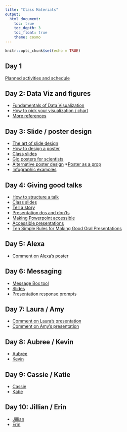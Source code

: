 ```yaml
---
title: "Class Materials"
output: 
  html_document:
    toc: true
    toc_depth: 3
    toc_float: true
    theme: cosmo
---
```


```r
knitr::opts_chunk$set(echo = TRUE)
```

## Day 1   
[Planned activities and schedule](https://docs.google.com/document/d/1ejvs0rUF-ixUqaQmoCR4T3JgGvwPypIMFJdAJmPrIZ4/edit?usp=sharing)

## Day 2: Data Viz and figures
* [Fundamentals of Data Visualization](https://serialmentor.com/dataviz/index.html)  
* [How to pick your visualization / chart](https://www.data-to-viz.com/)  
* [More references](https://datavizf18.classes.andrewheiss.com/reference/)

## Day 3: Slide / poster design
* [The art of slide design](https://missgeeky.com/2017/08/04/the-art-of-slide-design/)  
* [How to design a poster](https://www.animateyour.science/single-post/How-to-design-an-award-winning-conference-poster)  
* [Class slides](howtomakeaposter.pdf)  
* [Gig posters for scientists](https://www.flickr.com/photos/biologyposters/)
* [Alternative poster design](https://www.youtube.com/watch?v=1RwJbhkCA58&feature=youtu.be)
*[Poster as a prop](https://medium.com/@jjmerelo/make-your-poster-presentation-awesome-97d021258d78)
* [Infographic examples](https://www.animateyour.science/gallery)

## Day 4: Giving good talks
* [How to structure a talk](http://rajlaboratory.blogspot.com/2016/09/some-thoughts-on-how-to-structure-talk.html)  
* [Class slides](howtomakeapresentation.pdf)  
* [Tell a story](https://www.animateyour.science/single-post/Tell-Them-a-Story-How-to-Avoid-the-Standard-Boring-Presentation)  
* [Presentation dos and don'ts](https://www.animateyour.science/single-post/Conference-Presentation-Dos-and-Donts-for-Scientists)  
* [Making Powerpoint accessible](https://business.tutsplus.com/tutorials/accessible-powerpoint-presentations--cms-30018)  
* [Accessible presentations](https://www.swarthmore.edu/sites/default/files/assets/documents/academic-advising-support/Accessible%20Presentations.pdf)  
* [Ten Simple Rules for Making Good Oral Presentations](https://journals.plos.org/ploscompbiol/article?id=10.1371/journal.pcbi.0030077)

## Day 5: Alexa  
* [Comment on Alexa's poster](https://docs.google.com/document/d/1wy2KmbUG2BlL4sY6NtSI_oBzavxf5mCO41f-Ca2yi58/edit?usp=sharing)  

## Day 6: Messaging
* [Message Box tool](https://www.compassscicomm.org/the-message-box-workbook)  
* [Slides](https://docs.google.com/presentation/d/17T47-He9lkwAwXW9TrXx--ZUiTYBU0iFqJI_QuU8ruY/edit?usp=sharing)  
* [Presentation response prompts](https://docs.google.com/document/d/1MVw4Hx0CAHyfmNY2IC8WEo0uHi94FUd6z2ShL_qHW_g/edit?usp=sharing)

## Day 7: Laura / Amy
* [Comment on Laura's presentation](https://docs.google.com/document/d/1NjWsWACXvojtxA6dlO4n4lZXG5nR0ao3V-2y4Xi7zIA/edit?usp=sharing)  
* [Comment on Amy's presentation](https://docs.google.com/document/d/1is9T0ebCmLdHZfrXD2oXN1QCW-g0pr2zdFpNFIq2-yk/edit?usp=sharing)

## Day 8: Aubree / Kevin
* [Aubree](https://docs.google.com/document/d/1RhsSDmUsNo8M3LtjeUzY6-askxRHZSUyvDGu0QKHtOA/edit?usp=sharing)  
* [Kevin](https://docs.google.com/document/d/1e3olQRMUFw6dY61ulSVDAjO0k1Xh1mDGts5c3XqGRKE/edit?usp=sharing)

## Day 9: Cassie / Katie  
* [Cassie](https://docs.google.com/document/d/16tpG_x0OzTCv5sRwln9Q3SnkBxQZGPvwNeZnttA7eCU/edit?usp=sharing)  
* [Katie](https://docs.google.com/document/d/1tUzacYVeFFjZDWDEeapZt7Ru26aWyGCci-P8juSkydc/edit?usp=sharing)

## Day 10: Jillian / Erin  
* [Jillian](https://docs.google.com/document/d/1-ky9CK8GAw7UbUAJLi1anDdPlq5NPBianLadtmQphF0/edit?usp=sharing)  
* [Erin](https://docs.google.com/document/d/10FpvW6uTd6vqzKwCjDC4WfI07YsTjJxwvwRtOv3BguE/edit?usp=sharing)


